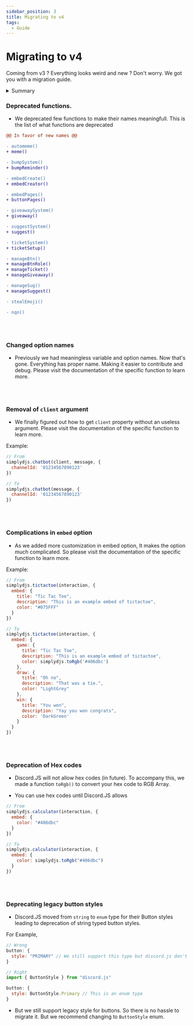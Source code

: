 ```yaml
---
sidebar_position: 3
title: Migrating to v4
tags: 
  - Guide
---
```


# Migrating to v4

Coming from v3 ? Everything looks weird and new ? Don't worry. We got you with a migration guide.


<details style={{border: '0px solid'}}>
  <summary>Summary</summary>

  - [Deprecated functions](#deprecated-functions)
  - [Changed option names](#changed-option-names)
  - [Removal of `client` argument](#removal-of-client-argument)
  - [Complications in `embed` option](#complications-in-embed-option)
  - [Deprecation of Hex codes](#deprecation-of-hex-codes)
  - [Deprecating legacy button styles](#deprecating-legacy-button-styles)
  
</details>


### Deprecated functions.
  * We deprecated few functions to make their names meaningfull. This is the list of what functions are deprecated

```diff
@@ In favor of new names @@

- automeme()
+ meme()

- bumpSystem()
+ bumpReminder()

- embedCreate()
+ embedCreator()

- embedPages()
+ buttonPages()

- giveawaySystem()
+ giveaway()

- suggestSystem()
+ suggest()

- ticketSystem()
+ ticketSetup()

- manageBtn() 
+ manageBtnRole()
+ manageTicket()
+ manageGiveaway()

- manageSug()
+ manageSuggest()

- stealEmoji()

- nqn()
```

<br></br>


### Changed option names
  * Previously we had meaningless variable and option names. Now that's gone. Everything has proper name. Making it easier to contribute and debug. Please visit the documentation of the specific function to learn more.

<br></br>

### Removal of `client` argument
  * We finally figured out how to get `client` property without an useless argument. Please visit the documentation of the specific function to learn more.

Example:

```js title=chatbot.js
// From
simplydjs.chatbot(client, message, { 
  channelId: '01234567890123'
})

// To
simplydjs.chatbot(message, { 
  channelId: '01234567890123'
})
```

<br></br>

### Complications in `embed` option
  * As we added more customization in embed option, It makes the option much complicated. So please visit the documentation of the specific function to learn more.

Example:

```js title=tictactoe.js
// From
simplydjs.tictactoe(interaction, { 
  embed: {
    title: "Tic Tac Toe",
    description: "This is an example embed of tictactoe",
    color: "#075FFF"
  }
})

// To
simplydjs.tictactoe(interaction, { 
  embed: {
    game: {
      title: "Tic Tac Toe",
      description: "This is an example embed of tictactoe",
      color: simplydjs.toRgb('#406dbc')
    }, 
    draw: {
      title: "Oh no",
      description: "That was a tie.",
      color: "LightGrey"
    },
    win: {
      title: "You won",
      description: "Yay you won congrats",
      color: 'DarkGreen'
    }
  }
})
```


<br></br>


### Deprecation of Hex codes
  * Discord.JS will not allow hex codes (in future). To accompany this, we made a function `toRgb()` to convert your hex code to RGB Array. 

  * You can use hex codes until Discord.JS allows

```js title=calculator.js
// From
simplydjs.calculator(interaction, { 
  embed: {
    color: "#406dbc"
  }
})

// To
simplydjs.calculator(interaction, { 
  embed: {
    color: simplydjs.toRgb("#406dbc")
  }
})
```

<br></br>


### Deprecating legacy button styles
  * Discord.JS moved from `string` to `enum` type for their Button styles leading to deprecation of string typed button styles.

For Example,
```js title=Discord.JS v13
// Wrong
button: {
  style: "PRIMARY" // We still support this type but discord.js don't
}
```

```js title=Discord.JS v14
// Right
import { ButtonStyle } from "discord.js"

button: {
  style: ButtonStyle.Primary // This is an enum type
}
```

  * But we still support legacy style for buttons. So there is no hassle to migrate it. But we recommend changing to `ButtonStyle` enum.

<br></br>